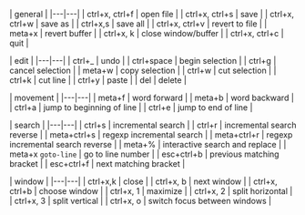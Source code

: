 | general |
|---|---|
| ctrl+x, ctrl+f | open file |
| ctrl+x, ctrl+s | save |
| ctrl+x, ctrl+w | save as |
| ctrl+x,s | save all |
| ctrl+x, ctrl+v | revert to file |
| meta+x | revert buffer |
| ctrl+x, k | close window/buffer |
| ctrl+x, ctrl+c | quit |

| edit |
|---|---|
| ctrl+_ | undo |
| ctrl+space | begin selection |
| ctrl+g | cancel selection |
| meta+w | copy selection |
| ctrl+w | cut selection |
| ctrl+k | cut line |
| ctrl+y | paste |
| del | delete |

| movement |
|---|---|
| meta+f | word forward |
| meta+b | word backward |
| ctrl+a | jump to beginning of line |
| ctrl+e | jump to end of line |

| search |
|---|---|
| ctrl+s | incremental search |
| ctrl+r | incremental search reverse |
| meta+ctrl+s | regexp incremental search |
| meta+ctrl+r | regexp incremental search reverse |
| meta+% | interactive search and replace |
| meta+x `goto-line` | go to line number |
| esc+ctrl+b | previous matching bracket |
| esc+ctrl+f | next matching bracket |

| window |
|---|---|
| ctrl+x,k | close |
| ctrl+x, b | next window |
| ctrl+x, ctrl+b | choose window |
| ctrl+x, 1 | maximize |
| ctrl+x, 2 | split horizontal |
| ctrl+x, 3 | split vertical |
| ctrl+x, o | switch focus between windows |
